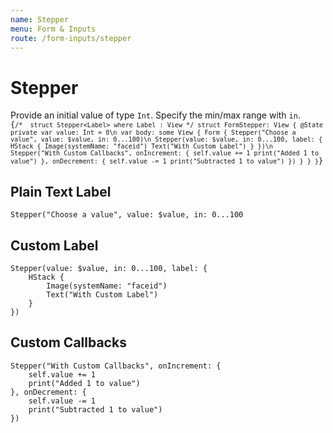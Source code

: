 ```yaml
---
name: Stepper
menu: Form & Inputs
route: /form-inputs/stepper
---
```



# Stepper
Provide an initial value of type `Int`. Specify the min/max range with `in`.
<ContentBlock imgName="Form-stepper.png">
  <code className="clike">
    {`
/* 
    struct Stepper<Label> where Label : View
*/
struct FormStepper: View {
    @State private var value: Int = 0\n
    var body: some View {
        Form {
            Stepper("Choose a value", value: $value, in: 0...100)\n
            Stepper(value: $value, in: 0...100, label: {
                HStack {
                    Image(systemName: "faceid")
                    Text("With Custom Label")
                }
            })\n
            Stepper("With Custom Callbacks", onIncrement: {
                self.value += 1
                print("Added 1 to value")
            }, onDecrement: {
                self.value -= 1
                print("Subtracted 1 to value")
            })
        }
    }
}
    `}
  </code>
</ContentBlock>

## Plain Text Label 
```clike 
Stepper("Choose a value", value: $value, in: 0...100
```

## Custom Label 
```clike 
Stepper(value: $value, in: 0...100, label: {
    HStack {
        Image(systemName: "faceid")
        Text("With Custom Label")
    }
})
```

## Custom Callbacks
```clike 
Stepper("With Custom Callbacks", onIncrement: {
    self.value += 1
    print("Added 1 to value")
}, onDecrement: {
    self.value -= 1
    print("Subtracted 1 to value")
})
```
